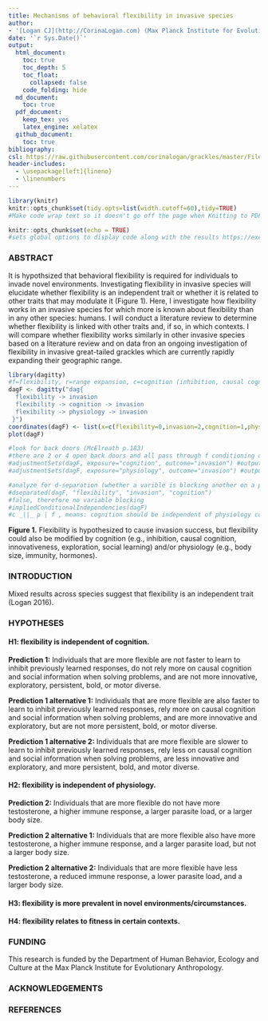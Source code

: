 ```yaml
---
title: Mechanisms of behavioral flexibility in invasive species
author: 
- '[Logan CJ](http://CorinaLogan.com) (Max Planck Institute for Evolutionary Anthropology, corina_logan@eva.mpg.de)'
date: '`r Sys.Date()`'
output:
  html_document: 
    toc: true
    toc_depth: 5
    toc_float: 
      collapsed: false
    code_folding: hide 
  md_document: 
    toc: true
  pdf_document:
    keep_tex: yes
    latex_engine: xelatex
  github_document: 
    toc: true
bibliography: 
csl: https://raw.githubusercontent.com/corinalogan/grackles/master/Files/behavioral-ecology.csl
header-includes:
  - \usepackage[left]{lineno}
  - \linenumbers
---
```


```r
library(knitr)
knitr::opts_chunk$set(tidy.opts=list(width.cutoff=60),tidy=TRUE) 
#Make code wrap text so it doesn't go off the page when Knitting to PDF

knitr::opts_chunk$set(echo = TRUE) 
#sets global options to display code along with the results https://exeter-data-analytics.github.io/LitProg/r-markdown.html
```

### ABSTRACT

It is hypothsized that behavioral flexibility is required for individuals to invade novel environments. Investigating flexibility in invasive species will elucidate whether flexibility is an independent trait or whether it is related to other traits that may modulate it (Figure 1). Here, I investigate how flexibility works in an invasive species for which more is known about flexibility than in any other species: humans. I will conduct a literature review to determine whether flexibility is linked with other traits and, if so, in which contexts. I will compare whether flexibility works similarly in other invasive species based on a literature review and on data fron an ongoing investigation of flexibility in invasive great-tailed grackles which are currently rapidly expanding their geographic range.

```r
library(dagitty)
#f=flexibility, r=range expansion, c=cognition (inhibition, causal cognition, innovativeness, exploration), p=physiology (body size, hormones, immunity, parasite load)
dagF <- dagitty("dag{ 
  flexibility -> invasion
  flexibility -> cognition -> invasion
  flexibility -> physiology -> invasion
 }")
coordinates(dagF) <- list(x=c(flexibility=0,invasion=2,cognition=1,physiology=1), y=c(flexibility=0,invasion=0,cognition=1,physiology=-1))
plot(dagF)

#look for back doors (McElreath p.183)
#there are 2 or 4 open back doors and all pass through f conditioning on f closes all back doors
#adjustmentSets(dagF, exposure="cognition", outcome="invasion") #output=f, means have to condition on f
#adjustmentSets(dagF, exposure="physiology", outcome="invasion") #output=f, means have to condition on f 

#analyze for d-separation (whether a varible is blocking another on a path (posttreatment bias)
#dseparated(dagF, "flexibility", "invasion", "cognition") 
#false, therefore no variable blocking
#impliedConditionalIndependencies(dagF) 
#c _||_ p | f , means: cognition should be independent of physiology conditioning on flexibility
```

**Figure 1.** Flexibility is hypothesized to cause invasion success, but flexibility could also be modified by cognition (e.g., inhibition, causal cognition, innovativeness, exploration, social learning) and/or physiology (e.g., body size, immunity, hormones).


### INTRODUCTION

Mixed results across species suggest that flexibility is an independent trait (Logan 2016).

### HYPOTHESES

#### H1: flexibility is independent of cognition.

**Prediction 1:** Individuals that are more flexible are not faster to learn to inhibit previously learned responses, do not rely more on causal cognition and social information when solving problems, and are not more innovative, exploratory, persistent, bold, or motor diverse.

**Prediction 1 alternative 1:** Individuals that are more flexible are also faster to learn to inhibit previously learned responses, rely more on causal cognition and social information when solving problems, and are more innovative and exploratory, but are not more persistent, bold, or motor diverse.

**Prediction 1 alternative 2:** Individuals that are more flexible are slower to learn to inhibit previously learned responses, rely less on causal cognition and social information when solving problems, are less innovative and exploratory, and more persistent, bold, and motor diverse.


#### H2: flexibility is independent of physiology.

**Prediction 2:** Individuals that are more flexible do not have more testosterone, a higher immune response, a larger parasite load, or a larger body size.

**Prediction 2 alternative 1:** Individuals that are more flexible also have more testosterone, a higher immune response, and a larger parasite load, but not a larger body size.

**Prediction 2 alternative 2:** Individuals that are more flexible have less testosterone, a reduced immune response, a lower parasite load, and a larger body size.


#### H3: flexibility is more prevalent in novel environments/circumstances.



#### H4: flexibility relates to fitness in certain contexts.




### FUNDING

This research is funded by the Department of Human Behavior, Ecology and Culture at the Max Planck Institute for Evolutionary Anthropology.

### ACKNOWLEDGEMENTS


### REFERENCES
